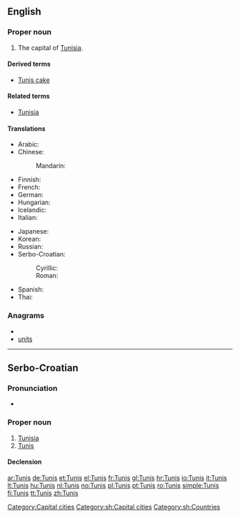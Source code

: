 ==English==
{{wikipedia}}

===Proper noun===
{{en-proper noun}}

# The capital of [[Tunisia]].

====Derived terms====
* [[Tunis cake]]

====Related terms====
* [[Tunisia]]

====Translations====
{{trans-top|capital of Tunisia}}
* Arabic: {{t+|ar|تونس|m|tr=tuunis}}
* Chinese:
*: Mandarin: {{t-|cmn|突尼斯|tr=Tūnísī|sc=Hani}}
* Finnish: {{t+|fi|Tunis}}
* French: {{t+|fr|Tunis|m}}
* German: {{t+|de|Tunis|n}}
* Hungarian: {{t+|hu|Tunisz}}
* Icelandic: {{t+|is|Túnis|n}}
* Italian: {{t|it|Tunisi|f}}
{{trans-mid}}
* Japanese: {{t|ja|チュニス|tr=Chunisu}}
* Korean: {{t|ko|튀니스|tr=Twiniseu|sc=Hang}}
* Russian: {{t-|ru|Тунис|m|tr=Tunís}}
* Serbo-Croatian:
*: Cyrillic: {{t|sh|Тунис|m|alt=Ту̀нис|sc=Cyrl|xs=Serbo-Croatian}}
*: Roman: {{t|sh|Tunis|m|alt=Tùnis|xs=Serbo-Croatian}}
* Spanish: {{t|es|Túnez}}
* Thai: {{t|th|ตูนิส|tr=Too-Nis}} <!-- please check this romanisation -->
{{trans-bottom}}

===Anagrams===
* {{alphagram|instu}}
* [[units#English|units]]

[[Category:Capital cities]]

----

==Serbo-Croatian==

===Pronunciation===
* {{IPA|/tǔnis/|lang=sh}}

===Proper noun===
{{sh-proper-noun|g=m|head=Tùnis|r|Тунис|Ту̀нис}}

# [[Tunisia]]
# [[#English|Tunis]] {{gloss|capital of Tunisia}}

====Declension====
{{sh-decl-noun-unc
|Tunis
|Tunisa
|Tunisu
|Tunis
|Tunisu
|Tunisu
|Tunisom
}}

[[Category:sh:Capital cities]]
[[Category:sh:Countries]]

[[ar:Tunis]]
[[de:Tunis]]
[[et:Tunis]]
[[el:Tunis]]
[[fr:Tunis]]
[[gl:Tunis]]
[[hr:Tunis]]
[[io:Tunis]]
[[it:Tunis]]
[[lt:Tunis]]
[[hu:Tunis]]
[[nl:Tunis]]
[[no:Tunis]]
[[pl:Tunis]]
[[pt:Tunis]]
[[ro:Tunis]]
[[simple:Tunis]]
[[fi:Tunis]]
[[tt:Tunis]]
[[zh:Tunis]]